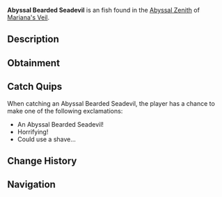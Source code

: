{{FishInfobox
|image          = Abyssal Bearded Seadevil.png
|rarity         = Uncommon
|sea            = First Sea
|location       = [[Abyssal Zenith]]
|sublocation    = 
|sources        = Fishing Rod
|radar_location = 
|xp             = 95
|weather        = 
|time           = 
|season         = Winter
|bait           = Insect
|base_weight    = 40
|base_value     = 120
|weight_range   = 22
|base_chance    = 60
|base_resil     = 85
}}
'''Abyssal Bearded Seadevil''' is an {{Rarity|Uncommon}} fish found in the [[Abyssal Zenith]] of [[Mariana's Veil]].

== Description ==
{{Description|A terrifying fish with a glowing beard-like lure and razor-sharp teeth.|Bestiary Entry}}

== Obtainment ==
{{Description|Located in the coldest parts of the trench, typically found in groups.|Bestiary Hint}}
{{Fish Availability|
Mariana's Veil/Abyssal Zenith
|top_rods      = 
Firefly Rod\184098.89\202943.45;
Rapid Rod\178858.63\167106.76;
Fungal Rod\177978.99\177107.93;
Adventurer's Rod\177309.22\176540.76;
Fast Rod\177187.5\177187.5;
Ethereal Prism Rod\169843.22\194396.49;
Astralhook Rod\172443.01\183492.49;
Candy Cane Rod\153386.37\153386.37;
Antler Rod\166248.56\165434.91;
No-Life Rod\169135\169123.64;
Seraphic Rod\168353.89\168342.59;
Free Spirit Rod\163870.7\147353.33;
Depthseeker Rod\160734.05\131424.61;
Verdant Shear Rod\160013.08\144060.71;
Avalanche Rod\159474.54\118067.48;
Trident Rod\157584.36\118057.89;
Challenger's Rod\154096.43\154086.08;
Blazebringer Rod\154026.54\153183.44;
Rod Of The Forgotten Fang\153730.78\153720.45;
Zeus Rod\152208.2\143680.61;
Volcanic Rod\148669.84\109128.76;
Rod Of The Depths\139941.22\139931.82;
Rod Of The Exalted One\131299.11\131290.29;
Steady Rod\85188.75\64049.87
|recommended   = Ethereal Prism Rod
}}

== Catch Quips ==
When catching an Abyssal Bearded Seadevil, the player has a chance to make one of the following exclamations:
* An Abyssal Bearded Seadevil!
* Horrifying!
* Could use a shave...

== Change History ==
{{Change History|{{subst:Current Version}}}}

== Navigation ==
{{Fish Navbox|Abyssal Zenith}}
